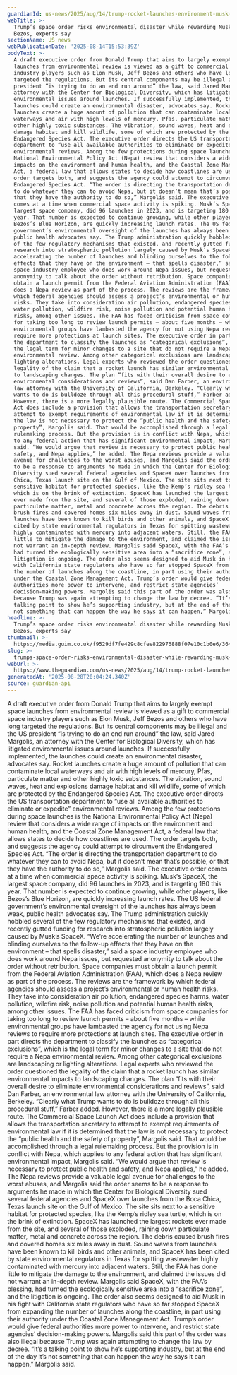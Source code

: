 ```yaml
---
guardianId: us-news/2025/aug/14/trump-rocket-launches-environment-musk-bezos
webTitle: >-
  Trump’s space order risks environmental disaster while rewarding Musk and
  Bezos, experts say
sectionName: US news
webPublicationDate: '2025-08-14T15:53:39Z'
bodyText: >-
  A draft executive order from Donald Trump that aims to largely exempt space
  launches from environmental review is viewed as a gift to commercial space
  industry players such as Elon Musk, Jeff Bezos and others who have long
  targeted the regulations. But its central components may be illegal and the US
  president “is trying to do an end run around” the law, said Jared Margolis, an
  attorney with the Center for Biological Diversity, which has litigated
  environmental issues around launches. If successfully implemented, the
  launches could create an environmental disaster, advocates say. Rocket
  launches create a huge amount of pollution that can contaminate local
  waterways and air with high levels of mercury, Pfas, particulate matter and
  other highly toxic substances. The vibration, sound waves, heat and explosions
  damage habitat and kill wildlife, some of which are protected by the
  Endangered Species Act. The executive order directs the US transportation
  department to “use all available authorities to eliminate or expedite”
  environmental reviews. Among the few protections during space launches is the
  National Environmental Policy Act (Nepa) review that considers a wide range of
  impacts on the environment and human health, and the Coastal Zone Management
  Act, a federal law that allows states to decide how coastlines are used. The
  order targets both, and suggests the agency could attempt to circumvent the
  Endangered Species Act. “The order is directing the transportation department
  to do whatever they can to avoid Nepa, but it doesn’t mean that’s possible, or
  that they have the authority to do so,” Margolis said. The executive order
  comes at a time when commercial space activity is spiking. Musk’s SpaceX, the
  largest space company, did 96 launches in 2023, and is targeting 180 this
  year. That number is expected to continue growing, while other players, like
  Bezos’s Blue Horizon, are quickly increasing launch rates. The US federal
  government’s environmental oversight of the launches has always been weak,
  public health advocates say. The Trump administration quickly hobbled several
  of the few regulatory mechanisms that existed, and recently gutted funding for
  research into stratospheric pollution largely caused by Musk’s SpaceX. “We’re
  accelerating the number of launches and blinding ourselves to the follow-up
  effects that they have on the environment – that spells disaster,” said a
  space industry employee who does work around Nepa issues, but requested
  anonymity to talk about the order without retribution. Space companies must
  obtain a launch permit from the Federal Aviation Administration (FAA), which
  does a Nepa review as part of the process. The reviews are the framework by
  which federal agencies should assess a project’s environmental or human health
  risks. They take into consideration air pollution, endangered species harms,
  water pollution, wildfire risk, noise pollution and potential human health
  risks, among other issues. The FAA has faced criticism from space companies
  for taking too long to review launch permits – about five months – while
  environmental groups have lambasted the agency for not using Nepa reviews to
  require more protections at launch sites. The executive order in part directs
  the department to classify the launches as “categorical exclusions”, which is
  the legal term for minor changes to a site that do not require a Nepa
  environmental review. Among other categorical exclusions are landscaping or
  lighting alterations. Legal experts who reviewed the order questioned the
  legality of the claim that a rocket launch has similar environmental impacts
  to landscaping changes. The plan “fits with their overall desire to eliminate
  environmental considerations and reviews”, said Dan Farber, an environmental
  law attorney with the University of California, Berkeley. “Clearly what Trump
  wants to do is bulldoze through all this procedural stuff,” Farber added.
  However, there is a more legally plausible route. The Commercial Space Launch
  Act does include a provision that allows the transportation secretary to
  attempt to exempt requirements of environmental law if it is determined that
  the law is not necessary to protect the “public health and the safety of
  property”, Margolis said. That would be accomplished through a legal
  rulemaking process. But the provision is in conflict with Nepa, which applies
  to any federal action that has significant environmental impact, Margolis
  said. “We would argue that review is necessary to protect public health and
  safety, and Nepa applies,” he added. The Nepa reviews provide a valuable legal
  avenue for challenges to the worst abuses, and Margolis said the order seems
  to be a response to arguments he made in which the Center for Biological
  Diversity sued several federal agencies and SpaceX over launches from the Boca
  Chica, Texas launch site on the Gulf of Mexico. The site sits next to a
  sensitive habitat for protected species, like the Kemp’s ridley sea turtle,
  which is on the brink of extinction. SpaceX has launched the largest rockets
  ever made from the site, and several of those exploded, raining down
  particulate matter, metal and concrete across the region. The debris caused
  brush fires and covered homes six miles away in dust. Sound waves from
  launches have been known to kill birds and other animals, and SpaceX has been
  cited by state environmental regulators in Texas for spitting wastewater
  highly contaminated with mercury into adjacent waters. Still, the FAA has done
  little to mitigate the damage to the environment, and claimed the issues did
  not warrant an in-depth review. Margolis said SpaceX, with the FAA’s blessing,
  had turned the ecologically sensitive area into a “sacrifice zone”, and the
  litigation is ongoing. The order also seems designed to aid Musk in his fight
  with California state regulators who have so far stopped SpaceX from expanding
  the number of launches along the coastline, in part using their authority
  under the Coastal Zone Management Act. Trump’s order would give federal
  authorities more power to intervene, and restrict state agencies’
  decision-making powers. Margolis said this part of the order was also illegal
  because Trump was again attempting to change the law by decree. “It’s a
  talking point to show he’s supporting industry, but at the end of the day it’s
  not something that can happen the way he says it can happen,” Margolis said.
headline: >-
  Trump’s space order risks environmental disaster while rewarding Musk and
  Bezos, experts say
thumbnail: >-
  https://media.guim.co.uk/f9529df7fe429c8cfee822976888f07e10c1b0e6/364_0_2988_2392/500.jpg
slug: >-
  trumps-space-order-risks-environmental-disaster-while-rewarding-musk-and-bezos-experts-say
webUrl: >-
  https://www.theguardian.com/us-news/2025/aug/14/trump-rocket-launches-environment-musk-bezos
generatedAt: '2025-08-28T20:04:24.340Z'
source: guardian-api
---
```

A draft executive order from Donald Trump that aims to largely exempt space launches from environmental review is viewed as a gift to commercial space industry players such as Elon Musk, Jeff Bezos and others who have long targeted the regulations. But its central components may be illegal and the US president “is trying to do an end run around” the law, said Jared Margolis, an attorney with the Center for Biological Diversity, which has litigated environmental issues around launches. If successfully implemented, the launches could create an environmental disaster, advocates say. Rocket launches create a huge amount of pollution that can contaminate local waterways and air with high levels of mercury, Pfas, particulate matter and other highly toxic substances. The vibration, sound waves, heat and explosions damage habitat and kill wildlife, some of which are protected by the Endangered Species Act. The executive order directs the US transportation department to “use all available authorities to eliminate or expedite” environmental reviews. Among the few protections during space launches is the National Environmental Policy Act (Nepa) review that considers a wide range of impacts on the environment and human health, and the Coastal Zone Management Act, a federal law that allows states to decide how coastlines are used. The order targets both, and suggests the agency could attempt to circumvent the Endangered Species Act. “The order is directing the transportation department to do whatever they can to avoid Nepa, but it doesn’t mean that’s possible, or that they have the authority to do so,” Margolis said. The executive order comes at a time when commercial space activity is spiking. Musk’s SpaceX, the largest space company, did 96 launches in 2023, and is targeting 180 this year. That number is expected to continue growing, while other players, like Bezos’s Blue Horizon, are quickly increasing launch rates. The US federal government’s environmental oversight of the launches has always been weak, public health advocates say. The Trump administration quickly hobbled several of the few regulatory mechanisms that existed, and recently gutted funding for research into stratospheric pollution largely caused by Musk’s SpaceX. “We’re accelerating the number of launches and blinding ourselves to the follow-up effects that they have on the environment – that spells disaster,” said a space industry employee who does work around Nepa issues, but requested anonymity to talk about the order without retribution. Space companies must obtain a launch permit from the Federal Aviation Administration (FAA), which does a Nepa review as part of the process. The reviews are the framework by which federal agencies should assess a project’s environmental or human health risks. They take into consideration air pollution, endangered species harms, water pollution, wildfire risk, noise pollution and potential human health risks, among other issues. The FAA has faced criticism from space companies for taking too long to review launch permits – about five months – while environmental groups have lambasted the agency for not using Nepa reviews to require more protections at launch sites. The executive order in part directs the department to classify the launches as “categorical exclusions”, which is the legal term for minor changes to a site that do not require a Nepa environmental review. Among other categorical exclusions are landscaping or lighting alterations. Legal experts who reviewed the order questioned the legality of the claim that a rocket launch has similar environmental impacts to landscaping changes. The plan “fits with their overall desire to eliminate environmental considerations and reviews”, said Dan Farber, an environmental law attorney with the University of California, Berkeley. “Clearly what Trump wants to do is bulldoze through all this procedural stuff,” Farber added. However, there is a more legally plausible route. The Commercial Space Launch Act does include a provision that allows the transportation secretary to attempt to exempt requirements of environmental law if it is determined that the law is not necessary to protect the “public health and the safety of property”, Margolis said. That would be accomplished through a legal rulemaking process. But the provision is in conflict with Nepa, which applies to any federal action that has significant environmental impact, Margolis said. “We would argue that review is necessary to protect public health and safety, and Nepa applies,” he added. The Nepa reviews provide a valuable legal avenue for challenges to the worst abuses, and Margolis said the order seems to be a response to arguments he made in which the Center for Biological Diversity sued several federal agencies and SpaceX over launches from the Boca Chica, Texas launch site on the Gulf of Mexico. The site sits next to a sensitive habitat for protected species, like the Kemp’s ridley sea turtle, which is on the brink of extinction. SpaceX has launched the largest rockets ever made from the site, and several of those exploded, raining down particulate matter, metal and concrete across the region. The debris caused brush fires and covered homes six miles away in dust. Sound waves from launches have been known to kill birds and other animals, and SpaceX has been cited by state environmental regulators in Texas for spitting wastewater highly contaminated with mercury into adjacent waters. Still, the FAA has done little to mitigate the damage to the environment, and claimed the issues did not warrant an in-depth review. Margolis said SpaceX, with the FAA’s blessing, had turned the ecologically sensitive area into a “sacrifice zone”, and the litigation is ongoing. The order also seems designed to aid Musk in his fight with California state regulators who have so far stopped SpaceX from expanding the number of launches along the coastline, in part using their authority under the Coastal Zone Management Act. Trump’s order would give federal authorities more power to intervene, and restrict state agencies’ decision-making powers. Margolis said this part of the order was also illegal because Trump was again attempting to change the law by decree. “It’s a talking point to show he’s supporting industry, but at the end of the day it’s not something that can happen the way he says it can happen,” Margolis said.

